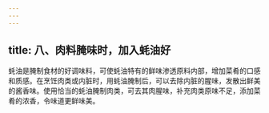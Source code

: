 ```yaml
---
---
---
```

title: 八、肉料腌味时，加入蚝油好
---




蚝油是腌制食材的好调味料，可使蚝油特有的鲜味渗透原料内部，增加菜肴的口感和质感。在烹饪肉类或内脏时，用蚝油腌制后，可以去除内脏的腥味，发散出鲜美的酱香味。使用恰当的蚝油腌制肉类，可去其肉腥味，补充肉类原味不足，添加菜肴的浓香，令味道更鲜味美。